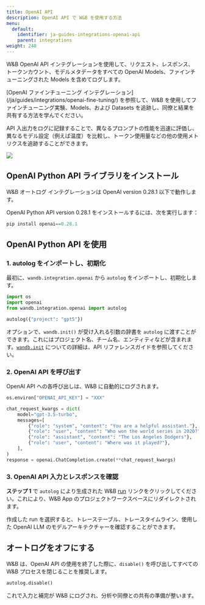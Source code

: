 ```yaml
---
title: OpenAI API
description: OpenAI API で W&B を使用する方法
menu:
  default:
    identifier: ja-guides-integrations-openai-api
    parent: integrations
weight: 240
---
```


<Card title="Try in Colab" href="https://github.com/wandb/examples/blob/master/colabs/openai/OpenAI_API_Autologger_Quickstart.ipynb" icon="python"/>

W&B OpenAI API インテグレーションを使用して、リクエスト、レスポンス、トークンカウント、モデルメタデータをすべての OpenAI Models、ファインチューニングされた Models を含めてログします。

<Note>
[OpenAI ファインチューニング インテグレーション](/ja/guides/integrations/openai-fine-tuning/) を参照して、W&B を使用してファインチューニング実験、Models、および Datasets を追跡し、同僚と結果を共有する方法を学んでください。
</Note>

API 入出力をログに記録することで、異なるプロンプトの性能を迅速に評価し、異なるモデル設定（例えば温度）を比較し、トークン使用量などの他の使用メトリクスを追跡することができます。

<Frame>
    <img src="/images/integrations/open_ai_autolog.png"  />
</Frame>

## OpenAI Python API ライブラリをインストール

W&B オートログ インテグレーションは OpenAI version 0.28.1 以下で動作します。

OpenAI Python API version 0.28.1 をインストールするには、次を実行します：
```python
pip install openai==0.28.1
```

## OpenAI Python API を使用

### 1. autolog をインポートし、初期化
最初に、`wandb.integration.openai` から `autolog` をインポートし、初期化します。

```python
import os
import openai
from wandb.integration.openai import autolog

autolog({"project": "gpt5"})
```

オプションで、`wandb.init()` が受け入れる引数の辞書を `autolog` に渡すことができます。これにはプロジェクト名、チーム名、エンティティなどが含まれます。[`wandb.init`](/ja/ref/python/init) についての詳細は、API リファレンスガイドを参照してください。

### 2. OpenAI API を呼び出す
OpenAI API への各呼び出しは、W&B に自動的にログされます。

```python
os.environ["OPENAI_API_KEY"] = "XXX"

chat_request_kwargs = dict(
    model="gpt-3.5-turbo",
    messages=[
        {"role": "system", "content": "You are a helpful assistant."},
        {"role": "user", "content": "Who won the world series in 2020?"},
        {"role": "assistant", "content": "The Los Angeles Dodgers"},
        {"role": "user", "content": "Where was it played?"},
    ],
)
response = openai.ChatCompletion.create(**chat_request_kwargs)
```

### 3. OpenAI API 入力とレスポンスを確認

**ステップ 1** で `autolog` により生成された W&B [run](/ja/guides/runs/) リンクをクリックしてください。これにより、W&B App のプロジェクトワークスペースにリダイレクトされます。

作成した run を選択すると、トレーステーブル、トレースタイムライン、使用した OpenAI LLM のモデルアーキテクチャーを確認することができます。

## オートログをオフにする
W&B は、OpenAI API の使用を終了した際に、`disable()` を呼び出してすべての W&B プロセスを閉じることを推奨します。

```python
autolog.disable()
```

これで入力と補完が W&B にログされ、分析や同僚との共有の準備が整います。